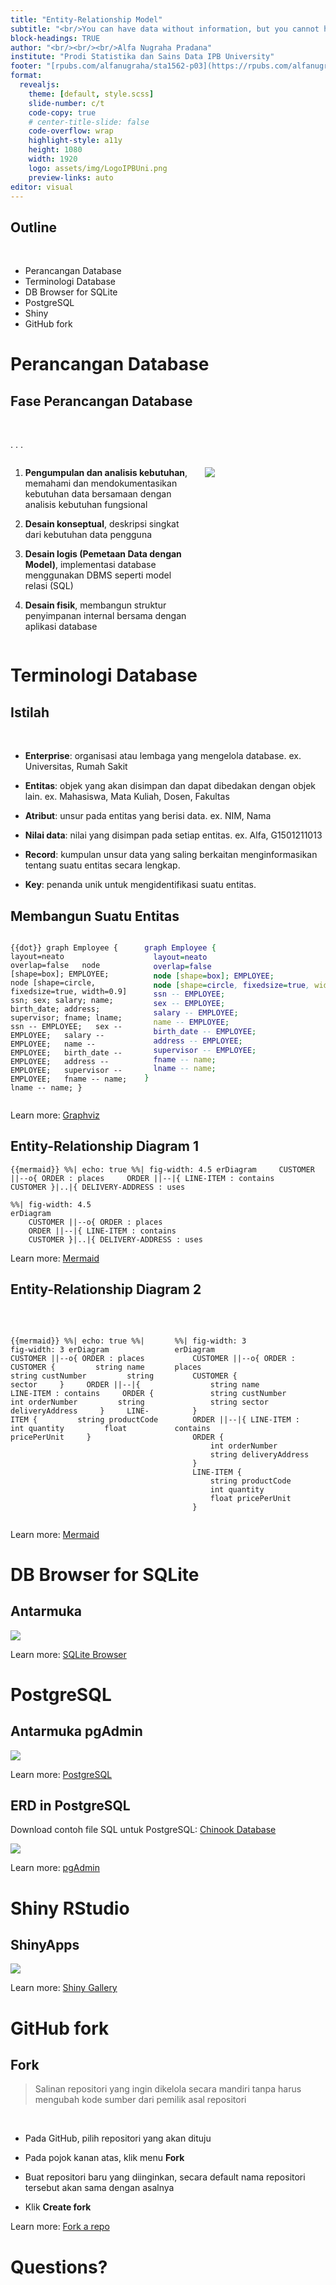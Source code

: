```yaml
---
title: "Entity-Relationship Model"
subtitle: "<br/>You can have data without information, but you cannot have information without data.<br/>- Daniel Keys Moran<br/><br/>"
block-headings: TRUE
author: "<br/><br/><br/>Alfa Nugraha Pradana"
institute: "Prodi Statistika dan Sains Data IPB University"
footer: "[rpubs.com/alfanugraha/sta1562-p03](https://rpubs.com/alfanugraha/sta1562-p03)&nbsp;&nbsp;&nbsp;"
format: 
  revealjs:
    theme: [default, style.scss]
    slide-number: c/t
    code-copy: true
    # center-title-slide: false
    code-overflow: wrap
    highlight-style: a11y
    height: 1080
    width: 1920
    logo: assets/img/LogoIPBUni.png
    preview-links: auto
editor: visual
---
```


## Outline

<br/>

-   Perancangan Database
-   Terminologi Database
-   DB Browser for SQLite
-   PostgreSQL
-   Shiny
-   GitHub fork

# Perancangan Database {background="#43464B"}

## Fase Perancangan Database

<br/>

. . .

::: columns
::: {.column width="60%"}

::: {.incremental}
1. **Pengumpulan dan analisis kebutuhan**, [memahami dan mendokumentasikan kebutuhan data bersamaan dengan analisis kebutuhan fungsional]{.fragment} 

2. **Desain konseptual**, [deskripsi singkat dari kebutuhan data pengguna]{.fragment} 

3. **Desain logis (Pemetaan Data dengan Model)**, [implementasi database menggunakan DBMS seperti model relasi (SQL)]{.fragment} 

4. **Desain fisik**, [membangun struktur penyimpanan internal bersama dengan aplikasi database]{.fragment}  
:::

:::

::: {.column width="40%"}
![](assets/img/db-phase.png){.absolute right="40"}
:::
:::

# Terminologi Database {background="#43464B"}

## Istilah

<br/>

::: {.incremental}

* **Enterprise**: organisasi atau lembaga yang mengelola database. [ex. Universitas, Rumah Sakit]{.fragment} 

* **Entitas**: objek yang akan disimpan dan dapat dibedakan dengan objek lain. [ex. Mahasiswa, Mata Kuliah, Dosen, Fakultas]{.fragment} 

* **Atribut**: unsur pada entitas yang berisi data. [ex. NIM, Nama]{.fragment} 

* **Nilai data**: nilai yang disimpan pada setiap entitas. [ex. Alfa, G1501211013]{.fragment} 

* **Record**: kumpulan unsur data yang saling berkaitan menginformasikan tentang suatu entitas secara lengkap.

* **Key**: penanda unik untuk mengidentifikasi suatu entitas.

:::


## Membangun Suatu Entitas

::: columns
::: {.column width="40%"}
```{{dot}}
graph Employee {
  layout=neato
  overlap=false
  node [shape=box]; EMPLOYEE;
  node [shape=circle, fixedsize=true, width=0.9] ssn; sex; salary; name; birth_date; address; supervisor; fname; lname;
  ssn -- EMPLOYEE;
  sex -- EMPLOYEE;
  salary -- EMPLOYEE;
  name -- EMPLOYEE;
  birth_date -- EMPLOYEE;
  address -- EMPLOYEE;
  supervisor -- EMPLOYEE;
  fname -- name;
  lname -- name;
}
```
:::

::: {.column width="60%"}
```dot
graph Employee {
  layout=neato
  overlap=false
  node [shape=box]; EMPLOYEE;
  node [shape=circle, fixedsize=true, width=0.9] ssn; sex; salary; name; birth_date; address; supervisor; fname; lname;
  ssn -- EMPLOYEE;
  sex -- EMPLOYEE;
  salary -- EMPLOYEE;
  name -- EMPLOYEE;
  birth_date -- EMPLOYEE;
  address -- EMPLOYEE;
  supervisor -- EMPLOYEE;
  fname -- name;
  lname -- name;
}
```
:::
:::


::: footer
Learn more: [Graphviz](https://graphviz.org/documentation)
:::

## Entity-Relationship Diagram 1

```{{mermaid}}
%%| echo: true
%%| fig-width: 4.5
erDiagram
    CUSTOMER ||--o{ ORDER : places
    ORDER ||--|{ LINE-ITEM : contains
    CUSTOMER }|..|{ DELIVERY-ADDRESS : uses
```
```mermaid
%%| fig-width: 4.5
erDiagram
    CUSTOMER ||--o{ ORDER : places
    ORDER ||--|{ LINE-ITEM : contains
    CUSTOMER }|..|{ DELIVERY-ADDRESS : uses
```

::: footer
Learn more: [Mermaid](https://mermaid.js.org/syntax/entityRelationshipDiagram.html)
:::

## Entity-Relationship Diagram 2

<br/>

::: columns
::: {.column width="50%"}
```{{mermaid}}
%%| echo: true
%%| fig-width: 3
erDiagram
    CUSTOMER ||--o{ ORDER : places
    CUSTOMER {
        string name
        string custNumber
        string sector
    }
    ORDER ||--|{ LINE-ITEM : contains
    ORDER {
        int orderNumber
        string deliveryAddress
    }
    LINE-ITEM {
        string productCode
        int quantity
        float pricePerUnit
    }
```
:::

::: {.column width="50%"}

```mermaid
%%| fig-width: 3
erDiagram
    CUSTOMER ||--o{ ORDER : places
    CUSTOMER {
        string name
        string custNumber
        string sector
    }
    ORDER ||--|{ LINE-ITEM : contains
    ORDER {
        int orderNumber
        string deliveryAddress
    }
    LINE-ITEM {
        string productCode
        int quantity
        float pricePerUnit
    }

```
:::
:::

::: footer
Learn more: [Mermaid](https://mermaid.js.org/syntax/entityRelationshipDiagram.html)
:::

# DB Browser for SQLite {background="#43464B"}

## Antarmuka 

![](assets/img/db_browser_sqlite.png)

::: footer
Learn more: [SQLite Browser](https://sqlitebrowser.org/)
:::

# PostgreSQL {background="#43464B"}

## Antarmuka pgAdmin

![](assets/img/pgadmin.png)

::: footer
Learn more: [PostgreSQL](https://www.postgresql.org/)
:::

## ERD in PostgreSQL

Download contoh file SQL untuk PostgreSQL: [Chinook  Database](https://github.com/sta1562/materials/raw/main/assets/sql/chinook_pg.sql)

![](assets/img/pg_erd.png)

::: footer
Learn more: [pgAdmin](https://www.postgresql.org/ftp/pgadmin/pgadmin4/)
:::

# Shiny RStudio {background="#43464B"}

## ShinyApps

![](assets/img/shiny.png)

::: footer
Learn more: [Shiny Gallery](https://shiny.rstudio.com/gallery/)
:::

# GitHub fork {background="#43464B"}

## Fork

> Salinan repositori yang ingin dikelola secara mandiri tanpa harus mengubah kode sumber dari pemilik asal repositori

<br/>

* Pada GitHub, pilih repositori yang akan dituju

* Pada pojok kanan atas, klik menu **Fork**

* Buat repositori baru yang diinginkan, secara default nama repositori tersebut akan sama dengan asalnya

* Klik **Create fork**

::: footer
Learn more: [Fork a repo](https://docs.github.com/en/get-started/quickstart/fork-a-repo)
:::


# Questions? {background="#43464B"}
